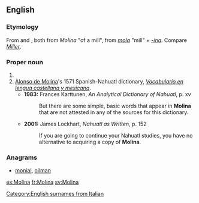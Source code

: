 ==English==
{{wikipedia}}
===Etymology===
From {{etyl|es}} and {{etyl|it}}, both from {{etyl|la}} ''Molina'' "of a mill", from ''[[mola]]'' "mill" + ''[[-ina]]''. Compare ''[[Miller]]''.

===Proper noun===
{{en-proper noun}}

# {{surname|from=Spanish}}
# [[w:Alonso de Molina|Alonso de Molina]]'s 1571 Spanish-Nahuatl dictionary, ''[[w:Vocabulario en lengua castellana y mexicana|Vocabulario en lengua castellana y mexicana]]''.
#*'''1983:''' Frances Karttunen, ''An Analytical Dictionary of Nahuatl'', p. xv
#*:But there are some simple, basic words that appear in '''Molina''' that are not attested in any of the sources for this dictionary.
#*'''2001:''' James Lockhart, ''Nahuatl as Written'', p. 152
#*:If you are going to continue your Nahuatl studies, you have no alternative to acquiring a copy of '''Molina'''.

===Anagrams===
* [[monial#English|monial]], [[oilman#English|oilman]]

[[Category:English surnames from Italian]]

[[es:Molina]]
[[fr:Molina]]
[[sv:Molina]]